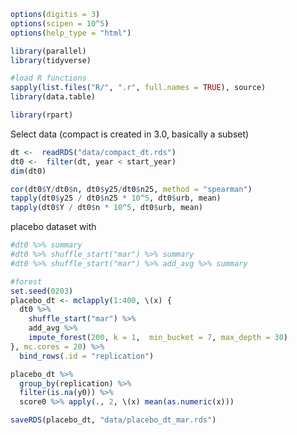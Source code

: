 ```r
options(digitis = 3)
options(scipen = 10^5)
options(help_type = "html")

library(parallel)
library(tidyverse)

#load R functions
sapply(list.files("R/", ".r", full.names = TRUE), source)
library(data.table)

library(rpart)
```

Select data
(compact is created in 3.0, basically a subset)
```r
dt <-  readRDS("data/compact_dt.rds")
dt0 <-  filter(dt, year < start_year)
dim(dt0)

cor(dt0$Y/dt0$n, dt0$y25/dt0$n25, method = "spearman")
tapply(dt0$y25 / dt0$n25 * 10^5, dt0$urb, mean)
tapply(dt0$Y / dt0$n * 10^5, dt0$urb, mean)

```


placebo dataset with 
```r
#dt0 %>% summary
#dt0 %>% shuffle_start("mar") %>% summary
#dt0 %>% shuffle_start("mar") %>% add_avg %>% summary

#forest
set.seed(0203)
placebo_dt <- mclapply(1:400, \(x) {
  dt0 %>%
    shuffle_start("mar") %>%
    add_avg %>%
    impute_forest(200, k = 1,  min_bucket = 7, max_depth = 30)
}, mc.cores = 20) %>%
  bind_rows(.id = "replication")

placebo_dt %>%
  group_by(replication) %>%
  filter(is.na(y0)) %>%
  score0 %>% apply(., 2, \(x) mean(as.numeric(x)))

saveRDS(placebo_dt, "data/placebo_dt_mar.rds")
```




